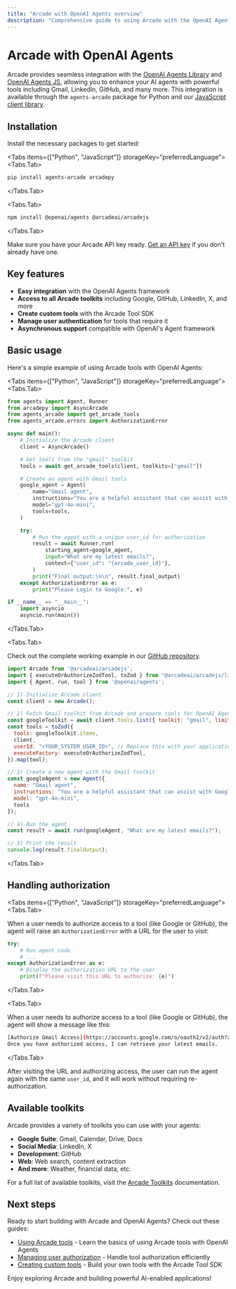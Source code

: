 ```yaml
---
title: "Arcade with OpenAI Agents overview"
description: "Comprehensive guide to using Arcade with the OpenAI Agents library"
---
```



# Arcade with OpenAI Agents

Arcade provides seamless integration with the [OpenAI Agents Library](https://github.com/openai/openai-python) and [OpenAI Agents JS](https://openai.github.io/openai-agents-js/), allowing you to enhance your AI agents with powerful tools including Gmail, LinkedIn, GitHub, and many more. This integration is available through the `agents-arcade` package for Python and our [JavaScript client library](https://github.com/ArcadeAI/arcade-js).

## Installation

Install the necessary packages to get started:

<Tabs items={["Python", "JavaScript"]} storageKey="preferredLanguage">
<Tabs.Tab>

```bash
pip install agents-arcade arcadepy
```

</Tabs.Tab>

<Tabs.Tab>

```bash
npm install @openai/agents @arcadeai/arcadejs
```

</Tabs.Tab>

</Tabs>

Make sure you have your Arcade API key ready. [Get an API key](/home/api-keys) if you don't already have one.


## Key features

- **Easy integration** with the OpenAI Agents framework
- **Access to all Arcade toolkits** including Google, GitHub, LinkedIn, X, and more
- **Create custom tools** with the Arcade Tool SDK
- **Manage user authentication** for tools that require it
- **Asynchronous support** compatible with OpenAI's Agent framework

## Basic usage

Here's a simple example of using Arcade tools with OpenAI Agents:

<Tabs items={["Python", "JavaScript"]} storageKey="preferredLanguage">
<Tabs.Tab>

```python
from agents import Agent, Runner
from arcadepy import AsyncArcade
from agents_arcade import get_arcade_tools
from agents_arcade.errors import AuthorizationError

async def main():
    # Initialize the Arcade client
    client = AsyncArcade()

    # Get tools from the "gmail" toolkit
    tools = await get_arcade_tools(client, toolkits=["gmail"])

    # Create an agent with Gmail tools
    google_agent = Agent(
        name="Gmail agent",
        instructions="You are a helpful assistant that can assist with Gmail API calls.",
        model="gpt-4o-mini",
        tools=tools,
    )

    try:
        # Run the agent with a unique user_id for authorization
        result = await Runner.run(
            starting_agent=google_agent,
            input="What are my latest emails?",
            context={"user_id": "{arcade_user_id}"},
        )
        print("Final output:\n\n", result.final_output)
    except AuthorizationError as e:
        print("Please Login to Google:", e)

if __name__ == "__main__":
    import asyncio
    asyncio.run(main())
```

</Tabs.Tab>

<Tabs.Tab>

Check out the complete working example in our [GitHub repository](https://github.com/ArcadeAI/arcade-ai/tree/main/examples/openai-agents-ts/src/index.ts).

```javascript
import Arcade from '@arcadeai/arcadejs';
import { executeOrAuthorizeZodTool, toZod } from "@arcadeai/arcadejs/lib";
import { Agent, run, tool } from '@openai/agents';

// 1) Initialize Arcade client
const client = new Arcade();

// 2) Fetch Gmail toolkit from Arcade and prepare tools for OpenAI Agents
const googleToolkit = await client.tools.list({ toolkit: "gmail", limit: 30 });
const tools = toZod({
  tools: googleToolkit.items,
  client,
  userId: "<YOUR_SYSTEM_USER_ID>", // Replace this with your application's user ID (e.g. email address, UUID, etc.)
  executeFactory: executeOrAuthorizeZodTool,
}).map(tool);

// 3) Create a new agent with the Gmail toolkit
const googleAgent = new Agent({
  name: "Gmail agent",
  instructions: "You are a helpful assistant that can assist with Google API calls.",
  model: "gpt-4o-mini",
  tools
});

// 4) Run the agent
const result = await run(googleAgent, "What are my latest emails?");

// 5) Print the result
console.log(result.finalOutput);
```

</Tabs.Tab>

</Tabs>


## Handling authorization

<Tabs items={["Python", "JavaScript"]} storageKey="preferredLanguage">
<Tabs.Tab>

When a user needs to authorize access to a tool (like Google or GitHub), the agent will raise an `AuthorizationError` with a URL for the user to visit:

```python
try:
    # Run agent code
    # ...
except AuthorizationError as e:
    # Display the authorization URL to the user
    print(f"Please visit this URL to authorize: {e}")
```

</Tabs.Tab>

<Tabs.Tab>

When a user needs to authorize access to a tool (like Google or GitHub), the agent will show a message like this:

```bash
[Authorize Gmail Access](https://accounts.google.com/o/oauth2/v2/auth?access_type=offline...)
Once you have authorized access, I can retrieve your latest emails.
```

</Tabs.Tab>
</Tabs>

After visiting the URL and authorizing access, the user can run the agent again with the same `user_id`, and it will work without requiring re-authorization.

## Available toolkits

Arcade provides a variety of toolkits you can use with your agents:

- **Google Suite**: Gmail, Calendar, Drive, Docs
- **Social Media**: LinkedIn, X
- **Development**: GitHub
- **Web**: Web search, content extraction
- **And more**: Weather, financial data, etc.

For a full list of available toolkits, visit the [Arcade Toolkits](/mcp-servers) documentation.

## Next steps

Ready to start building with Arcade and OpenAI Agents? Check out these guides:

- [Using Arcade tools](/home/oai-agents/use-arcade-tools) - Learn the basics of using Arcade tools with OpenAI Agents
- [Managing user authorization](/home/oai-agents/user-auth-interrupts) - Handle tool authorization efficiently
- [Creating custom tools](/home/build-tools/create-a-toolkit) - Build your own tools with the Arcade Tool SDK

Enjoy exploring Arcade and building powerful AI-enabled applications!

